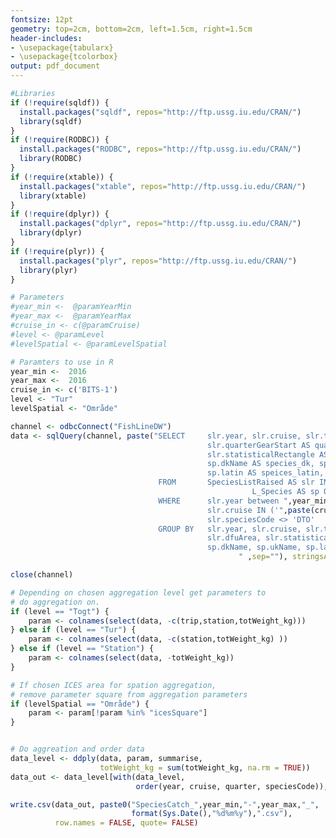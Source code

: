 ```yaml
---
fontsize: 12pt
geometry: top=2cm, bottom=2cm, left=1.5cm, right=1.5cm
header-includes:
- \usepackage{tabularx}
- \usepackage{tcolorbox}
output: pdf_document
---
```


<!-- 
Extract data on single fish. 
Raw data and total number of fish per year/cruise/area/species 
-->
  
<!-- change font type -->
\renewcommand{\familydefault}{\sfdefault}
\sffamily

```r

#Libraries
if (!require(sqldf)) {
  install.packages("sqldf", repos="http://ftp.ussg.iu.edu/CRAN/")
  library(sqldf)
}
if (!require(RODBC)) {
  install.packages("RODBC", repos="http://ftp.ussg.iu.edu/CRAN/")
  library(RODBC)
}
if (!require(xtable)) {
  install.packages("xtable", repos="http://ftp.ussg.iu.edu/CRAN/")
  library(xtable)
}
if (!require(dplyr)) {
  install.packages("dplyr", repos="http://ftp.ussg.iu.edu/CRAN/")
  library(dplyr)
}
if (!require(plyr)) {
  install.packages("plyr", repos="http://ftp.ussg.iu.edu/CRAN/")
  library(plyr)
}

```

```r

# Parameters
#year_min <-  @paramYearMin
#year_max <-  @paramYearMax
#cruise_in <- c(@paramCruise)
#level <- @paramLevel
#levelSpatial <- @paramLevelSpatial

# Paramters to use in R
year_min <-  2016
year_max <-  2016
cruise_in <- c('BITS-1')
level <- "Tur"
levelSpatial <- "Område"

```

\begin{tcolorbox}[colback=white!5,colframe=blue!40!black,title=Information om udtrækket,width=15cm]
\renewcommand{\arraystretch}{1.2}
\begin{tabularx}{13cm}{@{}lXr@{}}
\textbf{År} & `r year_min` - `r year_max` & \\ 
\textbf{Togt(er)} & `r c(cruise_in)` & \\
\textbf{Aggregeringsnivau (togt/tur/station)} & `r level` & \\
\textbf{Aggregeringsnivau (område/square)} & `r levelSpatial` & 
\end{tabularx}
\end{tcolorbox}

```r

channel <- odbcConnect("FishLineDW")
data <- sqlQuery(channel, paste("SELECT     slr.year, slr.cruise, slr.trip, slr.station,
                                            slr.quarterGearStart AS quarter, slr.dfuArea AS icesArea, 
                                            slr.statisticalRectangle AS icesSquare, slr.speciesCode, 
                                            sp.dkName AS species_dk, sp.ukName AS species_uk,
                                            sp.latin AS speices_latin, SUM(slr.weightTotal) AS totWeight_kg
                                 FROM       SpeciesListRaised AS slr INNER JOIN
                                                      L_Species AS sp ON slr.speciesCode = sp.speciesCode
                                 WHERE      slr.year between ",year_min," AND ",year_max,"  AND 
                                            slr.cruise IN ('",paste(cruise_in,collapse = "','"),"') AND
                                            slr.speciesCode <> 'DTO'
                                 GROUP BY   slr.year, slr.cruise, slr.trip, slr.station, slr.quarterGearStart, 
                                            slr.dfuArea, slr.statisticalRectangle, slr.speciesCode, 
                                            sp.dkName, sp.ukName, sp.latin
                                                   " ,sep=""), stringsAsFactors=FALSE)

close(channel)


```

```r

# Depending on chosen aggregation level get parameters to
# do aggregation on.
if (level == "Togt") {
    param <- colnames(select(data, -c(trip,station,totWeight_kg)))
} else if (level == "Tur") {
    param <- colnames(select(data, -c(station,totWeight_kg) ))
} else if (level == "Station") {
    param <- colnames(select(data, -totWeight_kg))
}

# If chosen ICES area for spation aggregation, 
# remove parameter square from aggregation parameters
if (levelSpatial == "Område") {
    param <- param[!param %in% "icesSquare"]
}


# Do aggreation and order data
data_level <- ddply(data, param, summarise, 
                    totWeight_kg = sum(totWeight_kg, na.rm = TRUE))
data_out <- data_level[with(data_level, 
                            order(year, cruise, quarter, speciesCode)),]


```

```r

write.csv(data_out, paste0("SpeciesCatch_",year_min,"-",year_max,"_",
                           format(Sys.Date(),"%d%m%y"),".csv"),
          row.names = FALSE, quote= FALSE)


```

